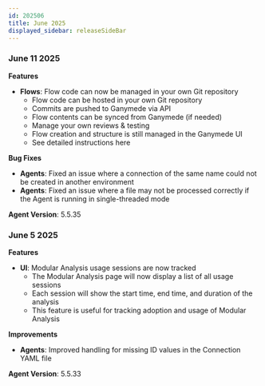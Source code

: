 ```yaml
---
id: 202506
title: June 2025
displayed_sidebar: releaseSideBar
---
```

### June 11 2025

**Features**
- **Flows**: Flow code can now be managed in your own Git repository
    - Flow code can be hosted in your own Git repository
    - Commits are pushed to Ganymede via API
    - Flow contents can be synced from Ganymede (if needed)
    - Manage your own reviews & testing
    - Flow creation and structure is still managed in the Ganymede UI
    - See detailed instructions here

**Bug Fixes** 
- **Agents**: Fixed an issue where a connection of the same name could not be created in another environment
- **Agents**: Fixed an issue where a file may not be processed correctly if the Agent is running in single-threaded mode

**Agent Version**: 5.5.35


### June 5 2025

**Features**
- **UI**: Modular Analysis usage sessions are now tracked
    - The Modular Analysis page will now display a list of all usage sessions
    - Each session will show the start time, end time, and duration of the analysis
    - This feature is useful for tracking adoption and usage of Modular Analysis

**Improvements** 
- **Agents**: Improved handling for missing ID values in the Connection YAML file

**Agent Version**: 5.5.33
